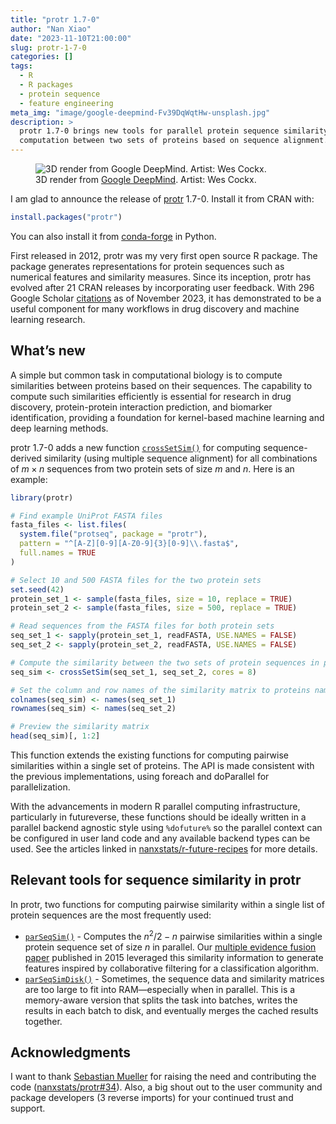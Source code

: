 ```yaml
---
title: "protr 1.7-0"
author: "Nan Xiao"
date: "2023-11-10T21:00:00"
slug: protr-1-7-0
categories: []
tags:
  - R
  - R packages
  - protein sequence
  - feature engineering
meta_img: "image/google-deepmind-Fv39DqWqtHw-unsplash.jpg"
description: >
  protr 1.7-0 brings new tools for parallel protein sequence similarity
  computation between two sets of proteins based on sequence alignment.
---
```


![3D render from [Google DeepMind](https://unsplash.com/photos/a-model-of-a-building-made-out-of-legos-Fv39DqWqtHw). Artist: Wes Cockx.](/image/google-deepmind-Fv39DqWqtHw-unsplash.jpg)

I am glad to announce the release of [protr](https://nanx.me/protr/) 1.7-0.
Install it from CRAN with:

```r
install.packages("protr")
```

You can also install it from
[conda-forge](https://anaconda.org/conda-forge/r-protr) in Python.

First released in 2012, protr was my very first open source R package.
The package generates representations for protein sequences such as
numerical features and similarity measures.
Since its inception, protr has evolved after 21 CRAN releases
by incorporating user feedback. With 296 Google Scholar
[citations](https://scholar.google.com/scholar?cites=14211153676111619910)
as of November 2023, it has demonstrated to be a useful
component for many workflows in drug discovery and machine learning research.

## What's new

A simple but common task in computational biology is to compute similarities
between proteins based on their sequences. The capability to compute such
similarities efficiently is essential for research in drug discovery,
protein-protein interaction prediction, and biomarker identification, providing
a foundation for kernel-based machine learning and deep learning methods.

protr 1.7-0 adds a new function
[`crossSetSim()`](https://nanx.me/protr/reference/crossSetSim.html)
for computing sequence-derived similarity (using multiple sequence alignment)
for all combinations of $m \times n$ sequences from two protein sets of
size $m$ and $n$. Here is an example:

```r
library(protr)

# Find example UniProt FASTA files
fasta_files <- list.files(
  system.file("protseq", package = "protr"),
  pattern = "^[A-Z][0-9][A-Z0-9]{3}[0-9]\\.fasta$",
  full.names = TRUE
)

# Select 10 and 500 FASTA files for the two protein sets
set.seed(42)
protein_set_1 <- sample(fasta_files, size = 10, replace = TRUE)
protein_set_2 <- sample(fasta_files, size = 500, replace = TRUE)

# Read sequences from the FASTA files for both protein sets
seq_set_1 <- sapply(protein_set_1, readFASTA, USE.NAMES = FALSE)
seq_set_2 <- sapply(protein_set_2, readFASTA, USE.NAMES = FALSE)

# Compute the similarity between the two sets of protein sequences in parallel
seq_sim <- crossSetSim(seq_set_1, seq_set_2, cores = 8)

# Set the column and row names of the similarity matrix to proteins names
colnames(seq_sim) <- names(seq_set_1)
rownames(seq_sim) <- names(seq_set_2)

# Preview the similarity matrix
head(seq_sim)[, 1:2]
```

This function extends the existing functions for computing pairwise
similarities within a single set of proteins.
The API is made consistent with the previous implementations,
using foreach and doParallel for parallelization.

With the advancements in modern R parallel computing infrastructure,
particularly in futureverse, these functions should be ideally written in
a parallel backend agnostic style using `%dofuture%` so the parallel context
can be configured in user land code and any available backend types can be used.
See the articles linked in [nanxstats/r-future-recipes](https://github.com/nanxstats/r-future-recipes)
for more details.

## Relevant tools for sequence similarity in protr

In protr, two functions for computing pairwise similarity within
a single list of protein sequences are the most frequently used:

- [`parSeqSim()`](https://nanx.me/protr/reference/parSeqSim.html) -
  Computes the $n^2/2 - n$ pairwise similarities within a single
  protein sequence set of size $n$ in parallel.
  Our [multiple evidence fusion paper](https://doi.org/10.1002/psp4.12002)
  published in 2015 leveraged this similarity information to generate
  features inspired by collaborative filtering for a classification algorithm.
- [`parSeqSimDisk()`](https://nanx.me/protr/reference/parSeqSimDisk.html) -
  Sometimes, the sequence data and similarity matrices are too large
  to fit into RAM---especially when in parallel.
  This is a memory-aware version that splits the task into batches,
  writes the results in each batch to disk, and eventually merges the
  cached results together.

## Acknowledgments

I want to thank [Sebastian Mueller](https://github.com/seb-mueller)
for raising the need and contributing the code
([nanxstats/protr#34](https://github.com/nanxstats/protr/issues/34)).
Also, a big shout out to the user community and
package developers (3 reverse imports) for your continued trust and support.
